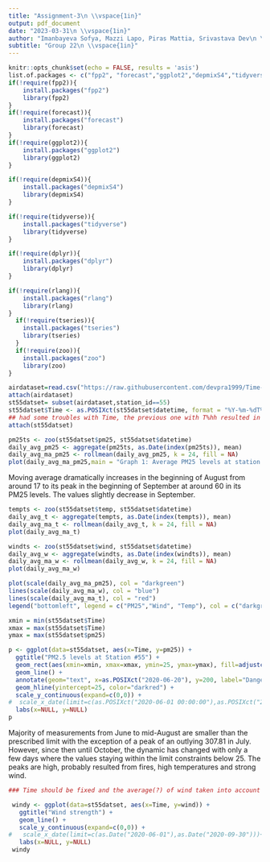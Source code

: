 ```yaml
---
title: "Assignment-3\n \\vspace{1in}"
output: pdf_document
date: "2023-03-31\n \\vspace{1in}"
author: "Imanbayeva Sofya, Mazzi Lapo, Piras Mattia, Srivastava Dev\n \\vspace{1in}"
subtitle: "Group 22\n \\vspace{1in}"
---
```


```r
knitr::opts_chunk$set(echo = FALSE, results = 'asis')
list.of.packages <- c("fpp2", "forecast","ggplot2","depmixS4","tidyverse","dplyr","rlang","tseries","zoo")
if(!require(fpp2)){
    install.packages("fpp2")
    library(fpp2)
}
if(!require(forecast)){
    install.packages("forecast")
    library(forecast)
}
if(!require(ggplot2)){
    install.packages("ggplot2")
    library(ggplot2)
}

if(!require(depmixS4)){
    install.packages("depmixS4")
    library(depmixS4)
}

if(!require(tidyverse)){
    install.packages("tidyverse")
    library(tidyverse)
}

if(!require(dplyr)){
    install.packages("dplyr")
    library(dplyr)
}

if(!require(rlang)){
    install.packages("rlang")
    library(rlang)
}
  if(!require(tseries)){
    install.packages("tseries")
    library(tseries)
  }
  if(!require(zoo)){
    install.packages("zoo")
    library(zoo)
}
```
\newpage


```r
airdataset=read.csv("https://raw.githubusercontent.com/devpra1999/Time-Series-20236/main/ts_epa_2020_west_sept_fill.csv",header = TRUE)
attach(airdataset)
st55datset= subset(airdataset,station_id==55)
st55datset$Time <- as.POSIXct(st55datset$datetime, format = "%Y-%m-%dT%H:%M:%SZ")
## had some troubles with Time, the previous one with T%hh resulted in NA values, had to get rid of hours, but maybe there's a better solution 
attach(st55datset)
```



```r
pm25ts <- zoo(st55datset$pm25, st55datset$datetime)
daily_avg_pm25 <- aggregate(pm25ts, as.Date(index(pm25ts)), mean)
daily_avg_ma_pm25 <- rollmean(daily_avg_pm25, k = 24, fill = NA)
plot(daily_avg_ma_pm25,main = "Graph 1: Average PM25 levels at station 55, June-September 2020", xlab = "Time", ylab= "Average PM25 level per day")

```
Moving average dramatically increases in the beginning of August from around 17 to its peak in the beginning of September at around 60 in its PM25 levels. The values slightly decrease in September.

```r
tempts <- zoo(st55datset$temp, st55datset$datetime)
daily_avg_t <- aggregate(tempts, as.Date(index(tempts)), mean)
daily_avg_ma_t <- rollmean(daily_avg_t, k = 24, fill = NA)
plot(daily_avg_ma_t)
```


```r
windts <- zoo(st55datset$wind, st55datset$datetime)
daily_avg_w <- aggregate(windts, as.Date(index(windts)), mean)
daily_avg_ma_w <- rollmean(daily_avg_w, k = 24, fill = NA)
plot(daily_avg_ma_w)
```

```r
plot(scale(daily_avg_ma_pm25), col = "darkgreen")
lines(scale(daily_avg_ma_w), col = "blue")
lines(scale(daily_avg_ma_t), col = "red")
legend("bottomleft", legend = c("PM25","Wind", "Temp"), col = c("darkgreen","blue","red"), lty = c(1,1,1), cex = 0.5)
```


```r
xmin = min(st55datset$Time)
xmax = max(st55datset$Time)
ymax = max(st55datset$pm25)

p <- ggplot(data=st55datset, aes(x=Time, y=pm25)) +
  ggtitle("PM2.5 levels at Station #55") +
  geom_rect(aes(xmin=xmin, xmax=xmax, ymin=25, ymax=ymax), fill=adjustcolor("pink",alpha.f=0.9), alpha=.2) +
  geom_line() +
  annotate(geom="text", x=as.POSIXct("2020-06-20"), y=200, label="Dangerous PM2.5 level", color="darkred") +
  geom_hline(yintercept=25, color="darkred") + 
  scale_y_continuous(expand=c(0,0)) +
#  scale_x_date(limit=c(as.POSIXct("2020-06-01 00:00:00"),as.POSIXct("2020-09-30 23:00:00")))+
  labs(x=NULL, y=NULL)
p
```
Majority of measurements from June to mid-August are smaller than the prescribed limit with the exception of a peak of an outlying 307.81 in July. However, since then until October, the dynamic has changed with only a few days where the values staying within the limit constraints below 25. The peaks are high, probably resulted from fires, high temperatures and strong wind.

```r
### Time should be fixed and the average(?) of wind taken into account

 windy <- ggplot(data=st55datset, aes(x=Time, y=wind)) +
   ggtitle("Wind strength") +
   geom_line() + 
   scale_y_continuous(expand=c(0,0)) +
#   scale_x_date(limit=c(as.Date("2020-06-01"),as.Date("2020-09-30")))+
   labs(x=NULL, y=NULL)
 windy
```
